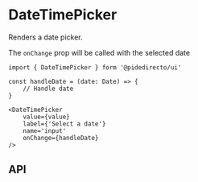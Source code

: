 

<Meta of={DateTimePickerStories} />

# DateTimePicker
Renders a date picker.

<Canvas of={DateTimePickerStories.Primary} />

The `onChange` prop will be called with the selected date

```tsx
import { DateTimePicker } form '@pidedirecto/ui'

const handleDate = (date: Date) => {
    // Handle date
}

<DateTimePicker
    value={value}
    label={'Select a date'}
    name='input'
    onChange={handleDate}
/>

```

## API

<ArgTypes of={DateTimePickerStories} />

